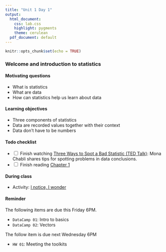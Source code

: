 ```yaml
---
title: "Unit 1 Day 1"
output: 
  html_document:
    css: lab.css
    highlight: pygments
    theme: cerulean
  pdf_document: default
---
```


```r
knitr::opts_chunk$set(echo = TRUE)
```

###  Welcome and introduction to statistics

#### Motivating questions
* What is statistics
* What are data
* How can statistics help us learn about data

#### Learning objectives 
* Three components of statistics
* Data are recorded values together with their context
* Data don't have to be numbers

#### Todo checklist
- <input type="checkbox" unchecked> Finish watching [Three Ways to Spot a Bad Statistic (TED Talk)](https://www.ted.com/talks/mona_chalabi_3_ways_to_spot_a_bad_statistic#t-27981): Mona Chabli shares tips for spotting problems in data conclusions.</input>
- <input type="checkbox" unchecked> Finish reading [Chapter 1](https://nustat.github.io/intro-stat-ds/1-getting-started.html) </input>

#### During class
* Activity: [I notice, I wonder](https://bit.ly/3l76Z93)

#### Reminder
The following items are due this Friday 6PM. 

* `DataCamp 01`: Intro to basics
* `DataCamp 02`: Vectors

The follow item is due next Wednesday 6PM

* `HW 01`: Meeting the toolkits

